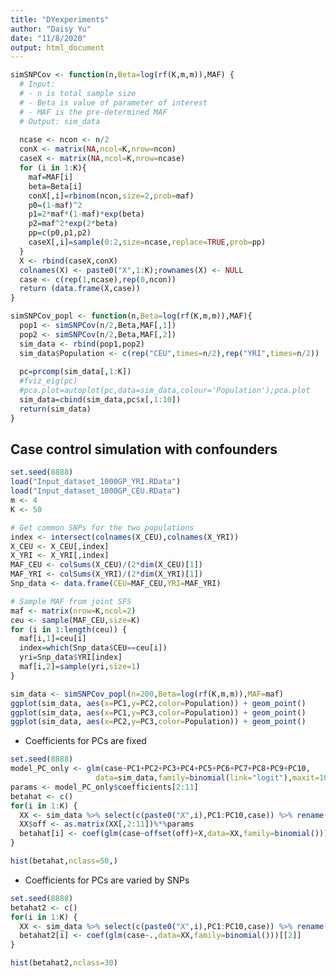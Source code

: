 ```yaml
---
title: "DYexperiments"
author: "Daisy Yu"
date: "11/8/2020"
output: html_document
---
```


```r
simSNPCov <- function(n,Beta=log(rf(K,m,m)),MAF) {
  # Input:
  # - n is total sample size
  # - Beta is value of parameter of interest
  # - MAF is the pre-determined MAF
  # Output: sim_data
  
  ncase <- ncon <- n/2
  conX <- matrix(NA,ncol=K,nrow=ncon)
  caseX <- matrix(NA,ncol=K,nrow=ncase)
  for (i in 1:K){
    maf=MAF[i]
    beta=Beta[i]
    conX[,i]=rbinom(ncon,size=2,prob=maf)
    p0=(1-maf)^2
    p1=2*maf*(1-maf)*exp(beta)
    p2=maf^2*exp(2*beta)
    pp=c(p0,p1,p2)
    caseX[,i]=sample(0:2,size=ncase,replace=TRUE,prob=pp)
  }
  X <- rbind(caseX,conX)
  colnames(X) <- paste0("X",1:K);rownames(X) <- NULL
  case <- c(rep(1,ncase),rep(0,ncon))
  return (data.frame(X,case))
} 

simSNPCov_popl <- function(n,Beta=log(rf(K,m,m)),MAF){
  pop1 <- simSNPCov(n/2,Beta,MAF[,1])
  pop2 <- simSNPCov(n/2,Beta,MAF[,2])
  sim_data <- rbind(pop1,pop2) 
  sim_data$Population <- c(rep("CEU",times=n/2),rep("YRI",times=n/2))
  
  pc=prcomp(sim_data[,1:K])
  #fviz_eig(pc)
  #pca.plot=autoplot(pc,data=sim_data,colour='Population');pca.plot
  sim_data=cbind(sim_data,pc$x[,1:10])
  return(sim_data)
}

```


## Case control simulation with confounders

```r
set.seed(8888)
load("Input_dataset_1000GP_YRI.RData")
load("Input_dataset_1000GP_CEU.RData")
m <- 4
K <- 50

# Get common SNPs for the two populations
index <- intersect(colnames(X_CEU),colnames(X_YRI))
X_CEU <- X_CEU[,index]
X_YRI <- X_YRI[,index]
MAF_CEU <- colSums(X_CEU)/(2*dim(X_CEU)[1])
MAF_YRI <- colSums(X_YRI)/(2*dim(X_YRI)[1])
Snp_data <- data.frame(CEU=MAF_CEU,YRI=MAF_YRI)

# Sample MAF from joint SFS
maf <- matrix(nrow=K,ncol=2)
ceu <- sample(MAF_CEU,size=K)
for (i in 1:length(ceu)) {
  maf[i,1]=ceu[i]
  index=which(Snp_data$CEU==ceu[i])
  yri=Snp_data$YRI[index]
  maf[i,2]=sample(yri,size=1)
}

sim_data <- simSNPCov_popl(n=200,Beta=log(rf(K,m,m)),MAF=maf)
ggplot(sim_data, aes(x=PC1,y=PC2,color=Population)) + geom_point()
ggplot(sim_data, aes(x=PC1,y=PC3,color=Population)) + geom_point()
ggplot(sim_data, aes(x=PC2,y=PC3,color=Population)) + geom_point()
```

* Coefficients for PCs are fixed

```r
set.seed(8888)
model_PC_only <- glm(case~PC1+PC2+PC3+PC4+PC5+PC6+PC7+PC8+PC9+PC10,
                   data=sim_data,family=binomial(link="logit"),maxit=100)
params <- model_PC_only$coefficients[2:11]
betahat <- c()
for(i in 1:K) {
  XX <- sim_data %>% select(c(paste0("X",i),PC1:PC10,case)) %>% rename(X=paste0("X",i))
  XX$off <- as.matrix(XX[,2:11])%*%params
  betahat[i] <- coef(glm(case~offset(off)+X,data=XX,family=binomial()))[[2]]
}

hist(betahat,nclass=50,)
```

* Coefficients for PCs are varied by SNPs

```r
set.seed(8888)
betahat2 <- c()
for(i in 1:K) {
  XX <- sim_data %>% select(c(paste0("X",i),PC1:PC10,case)) %>% rename(X=paste0("X",i))
  betahat2[i] <- coef(glm(case~.,data=XX,family=binomial()))[[2]]
}

hist(betahat2,nclass=30)
```





